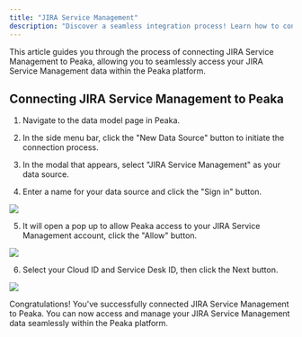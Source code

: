```yaml
---
title: "JIRA Service Management"
description: "Discover a seamless integration process! Learn how to connect JIRA Service Management to Peaka effortlessly for streamlined transactions."
---
```


This article guides you through the process of connecting JIRA Service Management to Peaka, allowing you to seamlessly access your JIRA Service Management data within the Peaka platform.

## Connecting JIRA Service Management to Peaka

1. Navigate to the data model page in Peaka.

2. In the side menu bar, click the "New Data Source" button to initiate the connection process.

3. In the modal that appears, select "JIRA Service Management" as your data source.

4. Enter a name for your data source and click the "Sign in" button.

<img src="https://cdn.peaka.com/integrations/jira-service-management-1.png" />

5. It will open a pop up to allow Peaka access to your JIRA Service Management account, click the "Allow" button.

<img src="https://cdn.peaka.com/integrations/jira-service-management-2.png" />

6. Select your Cloud ID and Service Desk ID, then click the Next button.

<img src="https://cdn.peaka.com/integrations/jira-service-management-3.png" />

Congratulations! You've successfully connected JIRA Service Management to Peaka. You can now access and manage your JIRA Service Management data seamlessly within the Peaka platform.
